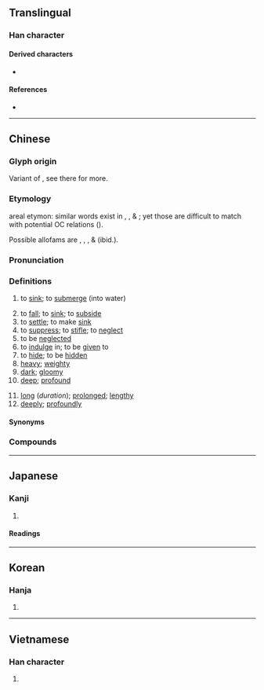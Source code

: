 {{also|沈|瀋}}
{{character info}}
==Translingual==

===Han character===
{{Han char|rn=85|rad=水|as=04|sn=7|four=37110|canj=EBHN,EBHU|ids=⿰氵冗(GJKV),⿰氵⿱冖儿(HT)}}

====Derived characters====
* {{l|mul|[[𩂸]], [[𫪌]]}}

====References====
* {{Han ref|kx=0610.070|dkj=17190|dj=1003.010|hdz=31574.010|uh=6C89|ud=27785|bh=A849|bd=43081}}

----

==Chinese==
{{zh-forms|alt=沈}}

===Glyph origin===
{{Han etym}}
Variant of {{zh-l|*沈}}, see there for more.

===Etymology===
{{w|Mainland Southeast Asia linguistic area|MSEA}} areal etymon: similar words exist in {{w|Austroastic languages|Austroasiatic}}, {{w|Kra–Dai_languages|Kra-Dai}}, & {{w|Tibeto-Burman languages|Tibeto-Burman}}; yet those are difficult to match with potential OC relations ({{zh-ref|Schuessler, 2007}}).

Possible allofams are {{och-l|淫}}, {{och-l|瀋}}, {{och-l|函}}, & {{och-l|湛}} (ibid.).

===Pronunciation===
{{zh-pron
|m=chén
|ma=y
|m-s=cen2
|c=cam4,zam6
|c_note=cam4 - literary; zam6 - vernacular
|c-t=cim3
|g=ciin2
|h=pfs=chhṳ̀m;gd=cem2
|j=ceng1
|mb=dêng
|md=tèng
|mn=ml,jj,na,yc,ct,zp,tw,kl:tîm/ml,na,zp,tw:tiâm/ha:têm/ml,jj,na,ct,zp:thiām
|mn_note=thiām - "to put and submerge people or objects into water"
|mn-t=dim5/ding5/tim7
|mn-t_note=ding7 - Chenghai; tim7 - dialectal usage ("to put and submerge people or objects into water")
|w=3zen
|x=chen2
|mc=y
|oc=y
|cat=v,a,adv
}}

===Definitions===
{{zh-hanzi}}

# to [[sink]]; to [[submerge]] (into water)
#: {{zh-x|我 頂 泳帽{mou6-2} 沉 咗 落 水底。|My swimming cap '''sank''' to the bottom of the pool.|C}}
# to [[fall]]; to [[sink]]; to [[subside]]
# to [[settle]]; to make [[sink]]
# to [[suppress]]; to [[stifle]]; to [[neglect]]
# to be [[neglected]]
# to [[indulge]] in; to be [[given]] to
# to [[hide]]; to be [[hidden]]
# [[heavy]]; [[weighty]]
# [[dark]]; [[gloomy]]
# [[deep]]; [[profound]]
#: {{zh-co|睡 得{de} 很 沉|to sleep '''soundly'''}}
# [[long]] (''duration''); [[prolonged]]; [[lengthy]]
# [[deeply]]; [[profoundly]]

====Synonyms====
{{zh-dial|重}}
{{zh-dial}}

===Compounds===
{{zh-der|一頭兒沉|下沉|不沉木|低沉|兔缺烏沉|升沉|南極星沉|口沉|小隙沉舟|屁股沉|屈沉|悶沉沉|意志消沉|打個沉兒|打破沉默|折戟沉沙|昏昏沉沉|昏沉|暮氣沉沉|月落星沉|死氣沉沉|沉下臉|沉不住氣|沉伏|沉住氣|沉冤|沉冤莫白|沉冥|沉勇|沉博絕麗|沉厚|沉厚寡言|沉吟|沉吟章句|沉寂|沉屁股|沉得住氣|沉心|沉思|沉悶|沉憂|沉抑|沉李浮瓜|沉枷|沉毅|沉水|沉水香|沉沉|沉沒|沉浮|沉浸|沉淪|沉渣|沉湎|沉湎淫逸|沉溺|沉滯|沉漸剛克|沉潛剛克|沉澱|沉灶產蛙|沉甸甸|沉痛|沉痼|沉痾|沉眠|沉睡|沉積|沉積作用|沉積岩|沉積物|沉穩|沉箱|沉綿|沉脈|沉舟破釜|沉著|沉著痛快|沉落|沉迷|沉遠|沉邃|沉酣|沉醉|沉重|沉重寡言|沉重少言|沉陰|沉陷|沉雄|沉雄古逸|沉靜|沉靜少言|沉香|沉鬱|沉鬱頓挫|沉魚落雁|沉默|沉默寡言|沉默是金|浮沉|浮沉船塢|浮沉酒醆|浮瓜沉李|浮石沉木|海相沉積|消沉|深沉|淹沉|湮沉|提沉|玄石沉湎|玉石同沉|玉碎珠沉|珠沉滄海|珠沉玉沒|珠沉玉碎|珠沉璧碎|石沉大海|破釜沉舟|破釜沉船|碧沉沉|神州陸沉|積羽沉舟|缾沉簪折|耳沉|聽沉|與世沉浮|與世浮沉|與時浮沉|船沉鉅鹿|落雁沉魚|載沉載浮|轟沉|鉤沉|銀質沉著|鐵鎖沉江|閉目沉思|陰沉|陰沉木|陰沉沉|陰陰沉沉|陸沉|陸相沉積|隨世沉浮|隨俗沉浮|隨俗浮沉|雁杳魚沉|飛沉|香銷玉沉|體沉|鬱沉沉|魚沉|魚沉雁杳|魚沉雁渺|魚沉雁落|魚雁沉沉|黑沉沉|沉湖|沉降|沉菜}}

{{zh-cat|Intermediate}}

----

==Japanese==

===Kanji===
{{ja-kanji|grade=|rs=水04}}

# {{rfdef|ja|sort=水04}}

====Readings====
{{ja-readings
|goon=しん, じん
|kanon=しん, ちん
|kun=しず-む, しず-める
}}

----

==Korean==

===Hanja===
{{ko-hanja|hangeul=[[침]], [[심]]|eumhun=|rv=chim, sim|mr=ch'im, sim|y=chim, sim}}

# {{rfdef|ko|sort=水04}}

----

==Vietnamese==

===Han character===
{{vi-readings|reading=tròm, chằm, chìm, đắm, đẫm, ngằm, ngầm, trằm, trầm, đẵm|rs=水04}}

# {{rfdef|vi|sort=水04}}